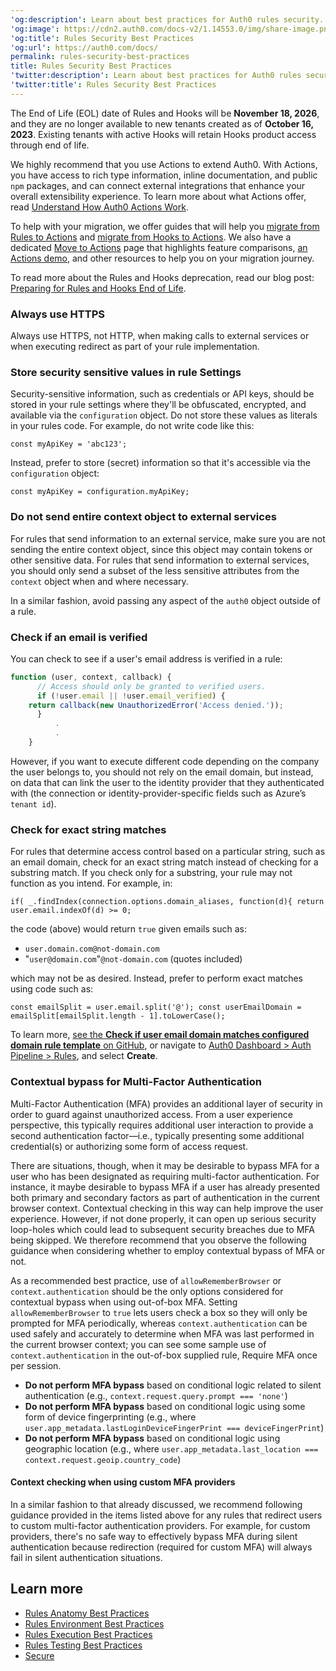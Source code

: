 ---
'og:description': Learn about best practices for Auth0 rules security.
'og:image': https://cdn2.auth0.com/docs-v2/1.14553.0/img/share-image.png
'og:title': Rules Security Best Practices
'og:url': https://auth0.com/docs/
permalink: rules-security-best-practices
title: Rules Security Best Practices
'twitter:description': Learn about best practices for Auth0 rules security.
'twitter:title': Rules Security Best Practices
---
<Warning>

The End of Life (EOL) date of Rules and Hooks will be **November 18, 2026**, and they are no longer available to new tenants created as of **October 16, 2023**. Existing tenants with active Hooks will retain Hooks product access through end of life.

We highly recommend that you use Actions to extend Auth0. With Actions, you have access to rich type information, inline documentation, and public `npm` packages, and can connect external integrations that enhance your overall extensibility experience. To learn more about what Actions offer, read [Understand How Auth0 Actions Work](/docs/customize/actions/actions-overview).

To help with your migration, we offer guides that will help you [migrate from Rules to Actions](/docs/customize/actions/migrate/migrate-from-rules-to-actions) and [migrate from Hooks to Actions](/docs/customize/actions/migrate/migrate-from-hooks-to-actions). We also have a dedicated [Move to Actions](https://auth0.com/extensibility/movetoactions) page that highlights feature comparisons, [an Actions demo](https://www.youtube.com/watch?v=UesFSY1klrI), and other resources to help you on your migration journey.

To read more about the Rules and Hooks deprecation, read our blog post: [Preparing for Rules and Hooks End of Life](https://auth0.com/blog/preparing-for-rules-and-hooks-end-of-life/).

</Warning>

### Always use HTTPS

Always use HTTPS, not HTTP, when making calls to external services or when executing redirect as part of your rule implementation.

### Store security sensitive values in rule Settings

Security-sensitive information, such as credentials or API keys, should be stored in your rule settings where they'll be obfuscated, encrypted, and available via the `configuration` object. Do not store these values as literals in your rules code. For example, do not write code like this:

`const myApiKey = 'abc123';`

Instead, prefer to store (secret) information so that it's accessible via the `configuration` object:

`const myApiKey = configuration.myApiKey;`

### Do not send entire context object to external services

For rules that send information to an external service, make sure you are not sending the entire context object, since this object may contain tokens or other sensitive data. For rules that send information to external services, you should only send a subset of the less sensitive attributes from the `context` object when and where necessary.

In a similar fashion, avoid passing any aspect of the `auth0` object outside of a rule.

### Check if an email is verified

You can check to see if a user's email address is verified in a rule:

```javascript lines
function (user, context, callback) {
      // Access should only be granted to verified users.
      if (!user.email || !user.email_verified) {
    return callback(new UnauthorizedError('Access denied.'));
      }
    	  .
    	  .
    }
```






However, if you want to execute different code depending on the company the user belongs to, you should not rely on the email domain, but instead, on data that can link the user to the <Tooltip tip="Identity Provider (IdP): Service that stores and manages digital identities." cta="View Glossary" href="/docs/glossary?term=identity+provider">identity provider</Tooltip> that they authenticated with (the connection or identity-provider-specific fields such as Azure’s `tenant id`).

### Check for exact string matches

For rules that determine access control based on a particular string, such as an email domain, check for an exact string match instead of checking for a substring match. If you check only for a substring, your rule may not function as you intend. For example, in:

`if( _.findIndex(connection.options.domain_aliases, function(d){ return user.email.indexOf(d) >= 0;`

the code (above) would return `true` given emails such as:

* `user.domain.com@not-domain.com`
* "`user@domain.com`"`@not-domain.com` (quotes included)

which may not be as desired. Instead, prefer to perform exact matches using code such as:

`const emailSplit = user.email.split('@');
const userEmailDomain = emailSplit[emailSplit.length - 1].toLowerCase();`

To learn more, [see the **Check if user email domain matches configured domain rule template** on GitHub](https://github.com/auth0/rules/blob/master/src/rules/check-domains-against-connection-aliases.js), or navigate to [Auth0 Dashboard > Auth Pipeline > Rules](https://manage.auth0.com/#/rules/new), and select **Create**.

### Contextual bypass for Multi-Factor Authentication

<Tooltip tip="Multi-factor authentication (MFA): User authentication process that uses a factor in addition to username and password such as a code via SMS." cta="View Glossary" href="/docs/glossary?term=Multi-Factor+Authentication">Multi-Factor Authentication</Tooltip> (MFA) provides an additional layer of security in order to guard against unauthorized access. From a user experience perspective, this typically requires additional user interaction to provide a second authentication factor—i.e., typically presenting some additional credential(s) or authorizing some form of access request.

There are situations, though, when it may be desirable to bypass MFA for a user who has been designated as requiring multi-factor authentication. For instance, it maybe desirable to bypass MFA if a user has already presented both primary and secondary factors as part of authentication in the current browser context. Contextual checking in this way can help improve the user experience. However, if not done properly, it can open up serious security loop-holes which could lead to subsequent security breaches due to MFA being skipped. We therefore recommend that you observe the following guidance when considering whether to employ contextual bypass of MFA or not.

As a recommended best practice, use of `allowRememberBrowser` or `context.authentication` should be the only options considered for contextual bypass when using out-of-box MFA. Setting `allowRememberBrowser` to `true` lets users check a box so they will only be prompted for MFA periodically, whereas `context.authentication` can be used safely and accurately to determine when MFA was last performed in the current browser context; you can see some sample use of `context.authentication` in the out-of-box supplied rule, Require MFA once per session.

* **Do not perform MFA bypass** based on conditional logic related to silent authentication (e.g., `context.request.query.prompt === 'none'`)
* **Do not perform MFA bypass** based on conditional logic using some form of device fingerprinting (e.g., where `user.app_metadata.lastLoginDeviceFingerPrint === deviceFingerPrint`)
* **Do not perform MFA bypass** based on conditional logic using geographic location (e.g., where `user.app_metadata.last_location === context.request.geoip.country_code`)

#### Context checking when using custom MFA providers

In a similar fashion to that already discussed, we recommend following guidance provided in the items listed above for any rules that redirect users to custom multi-factor authentication providers. For example, for custom providers, there's no safe way to effectively bypass MFA during silent authentication because redirection (required for custom MFA) will always fail in silent authentication situations.

## Learn more

* [Rules Anatomy Best Practices](/docs/rules-best-practices/rules-anatomy-best-practices)
* [Rules Environment Best Practices](/docs/rules-best-practices/rules-environment-best-practices)
* [Rules Execution Best Practices](/docs/rules-best-practices/rules-execution-best-practices)
* [Rules Testing Best Practices](/docs/rules-best-practices/rules-testing-best-practices)
* [Secure](/docs/secure)